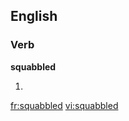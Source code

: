 
==English==

===Verb===
'''squabbled'''

# {{past of|[[squabble]]}}

[[fr:squabbled]]
[[vi:squabbled]]